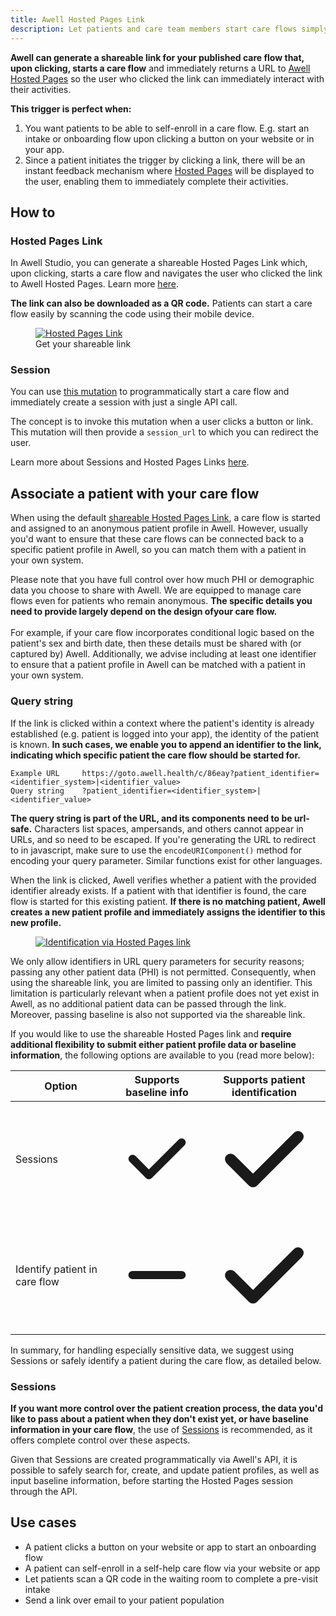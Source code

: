 ```yaml
---
title: Awell Hosted Pages Link
description: Let patients and care team members start care flows simply by clicking a link
---
```


**Awell can generate a shareable link for your published care flow that, upon clicking, starts a care flow** and immediately returns a URL to [Awell Hosted Pages](/awell-orchestration/docs/interact-with-care-flows/awell-hosted-pages/overview-hosted-pages) so the user who clicked the link can immediately interact with their activities.

**This trigger is perfect when:**

1. You want patients to be able to self-enroll in a care flow. E.g. start an intake or onboarding flow upon clicking a button on your website or in your app.
2. Since a patient initiates the trigger by clicking a link, there will be an instant feedback mechanism where [Hosted Pages](/awell-orchestration/docs/interact-with-care-flows/awell-hosted-pages/overview-hosted-pages) will be displayed to the user, enabling them to immediately complete their activities.

## How to

### Hosted Pages Link

In Awell Studio, you can generate a shareable Hosted Pages Link which, upon clicking, starts a care flow and navigates the user who clicked the link to Awell Hosted Pages. Learn more [here](https://help.awellhealth.com/en/articles/8205067-hosted-pages-settings#h_ff100e8431).

**The link can also be downloaded as a QR code.** Patients can start a care flow easily by scanning the code using their mobile device.

<figure className="w-full flex flex-col justify-center text-center relative">
  <div className="bg-white p-4 w-3/4 mx-auto rounded-md">
    <a
      href="https://downloads.intercomcdn.com/i/o/894781850/e73580e09b11d9a09efeae68/image.png"
      target="_blank"
      title="Hosted Pages Link"
    >
      <img
        src="https://downloads.intercomcdn.com/i/o/894781850/e73580e09b11d9a09efeae68/image.png"
        alt="Hosted Pages Link"
      />
    </a>
  </div>
  <figcaption className="dark:text-slate-400 pt-2">
    Get your shareable link
  </figcaption>
</figure>

### Session

You can use [this mutation](/awell-orchestration/api-reference/mutations/start-care-flow-and-hosted-pages-session) to programmatically start a care flow and immediately create a session with just a single API call.

The concept is to invoke this mutation when a user clicks a button or link. This mutation will then provide a `session_url` to which you can redirect the user.

<Alert title="Sessions and Hosted Pages Links" type="info">
  <p>Learn more about Sessions and Hosted Pages Links <a href="/awell-orchestration/docs/interact-with-care-flows/awell-hosted-pages/sessions-and-links" title="Sessions and Links">here</a>.</p>
</Alert>

## Associate a patient with your care flow

When using the default [shareable Hosted Pages Link](#hosted-pages-link), a care flow is started and assigned to an anonymous patient profile in Awell. However, usually you'd want to ensure that these care flows can be connected back to a specific patient profile in Awell, so you can match them with a patient in your own system.

<Alert title="Sharing PHI with Awell" type="info">
  <p>Please note that you have full control over how much PHI or demographic data you choose to share with Awell. We are equipped to manage care flows even for patients who remain anonymous. <strong>The specific details you need to provide largely depend on the design ofyour care flow.</strong> <br /><br />For example, if your care flow incorporates conditional logic based on the patient's sex and birth date, then these details must be shared with (or captured by) Awell. Additionally, we advise including at least one identifier to ensure that a patient profile in Awell can be matched with a patient in your own system.</p>
</Alert>

### Query string

If the link is clicked within a context where the patient's identity is already established (e.g. patient is logged into your app), the identity of the patient is known. **In such cases, we enable you to append an identifier to the link, indicating which specific patient the care flow should be started for.**

```URL
Example URL     https://goto.awell.health/c/86eay?patient_identifier=<identifier_system>|<identifier_value>
Query string    ?patient_identifier=<identifier_system>|<identifier_value>
```

**The query string is part of the URL, and its components need to be url-safe.** Characters list spaces, ampersands, and others cannot appear in URLs, and so need to be escaped. If you're generating the URL to redirect to in javascript, make sure to use the
`encodeURIComponent()` method for encoding your query parameter. Similar functions exist for other languages.

When the link is clicked, Awell verifies whether a patient with the provided identifier already exists. If a patient with that identifier is found, the care flow is started for this existing patient. **If there is no matching patient, Awell creates a new patient profile and immediately assigns the identifier to this new profile.**

<figure className="w-full flex flex-col justify-center text-center relative">
  <div className="bg-white p-4 w-3/4 mx-auto rounded-md">
    <a
      href="https://res.cloudinary.com/da7x4rzl4/image/upload/v1709543689/Developer%20portal/identification_hosted_pages_link.png"
      target="_blank"
      title="Identification via Hosted Pages link"
    >
      <img
        src="https://res.cloudinary.com/da7x4rzl4/image/upload/v1709543689/Developer%20portal/identification_hosted_pages_link.png"
        alt="Identification via Hosted Pages link"
      />
    </a>
  </div>
</figure>

<Alert title="Query parameters" type="warning">
  <p>We only allow identifiers in URL query parameters for security reasons; passing any other patient data (PHI) is not permitted. Consequently, when using the shareable link, you are limited to passing only an identifier. This limitation is particularly relevant when a patient profile does not yet exist in Awell, as no additional patient data can be passed through the link. Moreover, passing baseline is also not supported via the shareable link.</p>
</Alert>

If you would like to use the shareable Hosted Pages link and **require additional flexibility to submit either patient profile data or baseline information**, the following options are available to you (read more below):

<div className="table-wrapper">
  <table>
    <thead>
      <tr>
        <th>Option</th>
        <th className="text-center">Supports baseline info</th>
        <th className="text-center">Supports patient identification</th>
      </tr>
    </thead>
    <tbody>
      <tr>
        <td>Sessions</td>
        <td>
          <svg
            xmlns="http://www.w3.org/2000/svg"
            viewBox="0 0 20 20"
            fill="currentColor"
            aria-hidden="true"
            className="h-5 w-5 text-green-500 mx-auto"
          >
            <path
              fillRule="evenodd"
              d="M16.707 5.293a1 1 0 010 1.414l-8 8a1 1 0 01-1.414 0l-4-4a1 1 0 011.414-1.414L8 12.586l7.293-7.293a1 1 0 011.414 0z"
              clipRule="evenodd"
            ></path>
          </svg>
        </td>
        <td>
          <svg
            xmlns="http://www.w3.org/2000/svg"
            viewBox="0 0 20 20"
            fill="currentColor"
            aria-hidden="true"
            className="h-5 w-5 text-green-500 mx-auto"
          >
            <path
              fillRule="evenodd"
              d="M16.707 5.293a1 1 0 010 1.414l-8 8a1 1 0 01-1.414 0l-4-4a1 1 0 011.414-1.414L8 12.586l7.293-7.293a1 1 0 011.414 0z"
              clipRule="evenodd"
            ></path>
          </svg>
        </td>
      </tr>
      <tr>
        <td>Identify patient in care flow</td>
        <td>
          <svg
            xmlns="http://www.w3.org/2000/svg"
            viewBox="0 0 20 20"
            fill="currentColor"
            aria-hidden="true"
            className="h-5 w-5 text-slate-400 mx-auto"
          >
            <path
              fillRule="evenodd"
              d="M3 10a1 1 0 011-1h12a1 1 0 110 2H4a1 1 0 01-1-1z"
              clipRule="evenodd"
            ></path>
          </svg>
        </td>
        <td>
          <svg
            xmlns="http://www.w3.org/2000/svg"
            viewBox="0 0 20 20"
            fill="currentColor"
            aria-hidden="true"
            className="h-5 w-5 text-green-500 mx-auto"
          >
            <path
              fillRule="evenodd"
              d="M16.707 5.293a1 1 0 010 1.414l-8 8a1 1 0 01-1.414 0l-4-4a1 1 0 011.414-1.414L8 12.586l7.293-7.293a1 1 0 011.414 0z"
              clipRule="evenodd"
            ></path>
          </svg>
        </td>
      </tr>
    </tbody>
  </table>
</div>

In summary, for handling especially sensitive data, we suggest using Sessions or safely identify a patient during the care flow, as detailed below.

### Sessions

**If you want more control over the patient creation process, the data you'd like to pass about a patient when they don't exist yet, or have baseline information in your care flow**, the use of [Sessions](#session) is recommended, as it offers complete control over these aspects.

Given that Sessions are created programmatically via Awell's API, it is possible to safely search for, create, and update patient profiles, as well as input baseline information, before starting the Hosted Pages session through the API.

## Use cases

- A patient clicks a button on your website or app to start an onboarding flow
- A patient can self-enroll in a self-help care flow via your website or app
- Let patients scan a QR code in the waiting room to complete a pre-visit intake
- Send a link over email to your patient population
